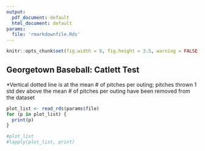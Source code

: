 ```yaml
---
output:
  pdf_document: default
  html_document: default
params:
  file: 'rmarkdownfile.Rds'
---
```

```r
knitr::opts_chunk$set(fig.width = 8, fig.height = 3.5, warning = FALSE, echo = FALSE)
```

## Georgetown Baseball: Catlett Test
*Vertical dotted line is at the mean # of pitches per outing; pitches thrown 1 std dev above the mean # of pitches per outing have been removed from the dataset

```r
plot_list <- read_rds(params$file)
for (p in plot_list) {
  print(p)
}

#plot_list
#lapply(plot_list, print)
```
